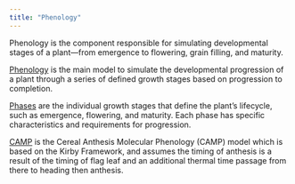 ```yaml
---
title: "Phenology"
---
```



Phenology is the component responsible for simulating developmental stages of a plant—from emergence to flowering, grain filling, and maturity.


[Phenology](Phenology.qmd) is the main model to simulate the developmental progression of a plant through a series of defined growth stages based on progression to completion.

[Phases](Phases) are the individual growth stages that define the plant's lifecycle, such as emergence, flowering, and maturity. Each phase has specific characteristics and requirements for progression.

[CAMP](CAMP) is the Cereal Anthesis Molecular Phenology (CAMP) model which is based on the Kirby Framework, and assumes the timing of anthesis is a result of the timing of flag leaf and an additional thermal time passage from there to heading then anthesis.
